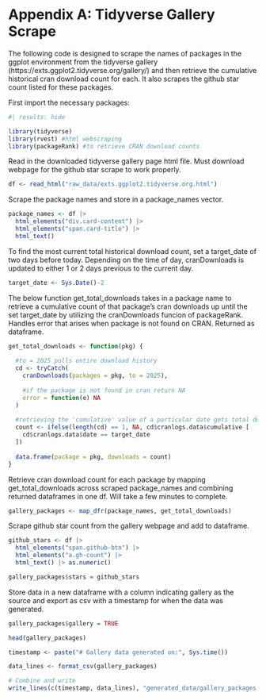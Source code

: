 # Appendix A: Tidyverse Gallery Scrape

The following code is designed to scrape the names of packages in the ggplot environment from the tidyverse gallery (https://exts.ggplot2.tidyverse.org/gallery/) and then retrieve the cumulative historical cran download count for each. It also scrapes the github star count listed for these packages.

First import the necessary packages:

```r
#| results: hide

library(tidyverse)
library(rvest) #html webscraping
library(packageRank) #to retrieve CRAN download counts
```

Read in the downloaded tidyverse gallery page html file. Must download webpage for the github star scrape to work properly.

```r
df <- read_html("raw_data/exts.ggplot2.tidyverse.org.html")
```

Scrape the package names and store in a package_names vector.

```r
package_names <- df |>
  html_elements("div.card-content") |> 
  html_elements("span.card-title") |> 
  html_text()
```

To find the most current total historical download count, set a target_date of two days before today. Depending on the time of day, cranDownloads is updated to either 1 or 2 days previous to the current day.

```r
target_date <- Sys.Date()-2
```

The below function get_total_downloads takes in a package name to retrieve a cumulative count of that package's cran downloads up until the set target_date by utilizing the cranDownloads funcion of packageRank. Handles error that arises when package is not found on CRAN. Returned as dataframe.

```r
get_total_downloads <- function(pkg) {
  
  #to = 2025 pulls entire download history
  cd <- tryCatch(
    cranDownloads(packages = pkg, to = 2025),
    
    #if the package is not found in cran return NA
    error = function(e) NA
  )
  
  #retrieving the 'cumulative' value of a particular date gets total download count up      to that date
  count <- ifelse(length(cd) == 1, NA, cd$cranlogs.data$cumulative [ 
    cd$cranlogs.data$date == target_date
  ])
  
  data.frame(package = pkg, downloads = count)
}
```

Retrieve cran download count for each package by mapping get_total_downloads across scraped package_names and combining returned dataframes in one df. Will take a few minutes to complete.

```r
gallery_packages <- map_dfr(package_names, get_total_downloads)
```

Scrape github star count from the gallery webpage and add to dataframe.

```r
github_stars <- df |> 
  html_elements("span.github-btn") |>
  html_elements("a.gh-count") |> 
  html_text() |> as.numeric()

gallery_packages$stars = github_stars
```

Store data in a new dataframe with a column indicating gallery as the source and export as csv with a timestamp for when the data was generated.

```r
gallery_packages$gallery = TRUE

head(gallery_packages)

timestamp <- paste("# Gallery data generated on:", Sys.time())

data_lines <- format_csv(gallery_packages)

# Combine and write
write_lines(c(timestamp, data_lines), "generated_data/gallery_packages.csv")
```
